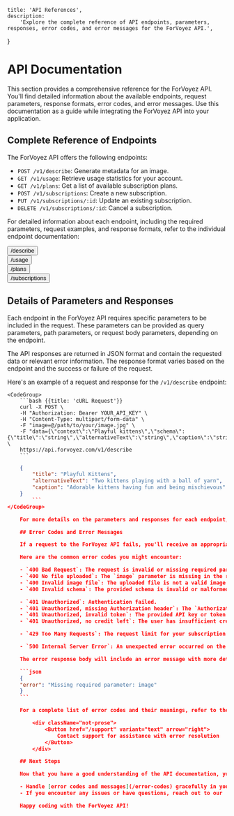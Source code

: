
    title: 'API References',
    description:
        'Explore the complete reference of API endpoints, parameters, responses, error codes, and error messages for the ForVoyez API.',
}

# API Documentation

This section provides a comprehensive reference for the ForVoyez API. You'll find detailed information about the available endpoints, request parameters, response formats, error codes, and error messages. Use this documentation as a guide while integrating the ForVoyez API into your application.

## Complete Reference of Endpoints

The ForVoyez API offers the following endpoints:

- `POST /v1/describe`: Generate metadata for an image.
- `GET /v1/usage`: Retrieve usage statistics for your account.
- `GET /v1/plans`: Get a list of available subscription plans.
- `POST /v1/subscriptions`: Create a new subscription.
- `PUT /v1/subscriptions/:id`: Update an existing subscription.
- `DELETE /v1/subscriptions/:id`: Cancel a subscription.

For detailed information about each endpoint, including the required parameters, request examples, and response formats, refer to the individual endpoint documentation:

<div className="not-prose">
    <Button href="/describe" variant="text" arrow="right">
        /describe
    </Button>
</div>
<div className="not-prose">
    <Button href="/usage" variant="text" arrow="right">
        /usage
    </Button>
</div>
<div className="not-prose">
    <Button href="/plans" variant="text" arrow="right">
        /plans
    </Button>
</div>
<div className="not-prose">
    <Button href="/subscriptions" variant="text" arrow="right">
        /subscriptions
    </Button>
</div>

## Details of Parameters and Responses

Each endpoint in the ForVoyez API requires specific parameters to be included in the request. These parameters can be provided as query parameters, path parameters, or request body parameters, depending on the endpoint.

The API responses are returned in JSON format and contain the requested data or relevant error information. The response format varies based on the endpoint and the success or failure of the request.

Here's an example of a request and response for the `/v1/describe` endpoint:

    <CodeGroup>
        ```bash {{title: 'cURL Request'}}
        curl -X POST \
        -H "Authorization: Bearer YOUR_API_KEY" \
        -H "Content-Type: multipart/form-data" \
        -F "image=@/path/to/your/image.jpg" \
        -F "data={\"context\":\"Playful kittens\",\"schema\":{\"title\":\"string\",\"alternativeText\":\"string\",\"caption\":\"string\"}}" \
        https://api.forvoyez.com/v1/describe
        ```

```json {{ title: 'JSON Response' }}
    {
        "title": "Playful Kittens",
        "alternativeText": "Two kittens playing with a ball of yarn",
        "caption": "Adorable kittens having fun and being mischievous"
    }
        ```
</CodeGroup>

    For more details on the parameters and responses for each endpoint, refer to the individual endpoint documentation.

    ## Error Codes and Error Messages

    If a request to the ForVoyez API fails, you'll receive an appropriate HTTP status code along with an error message in the response body. The error message provides more information about the cause of the error and helps you troubleshoot the issue.

    Here are the common error codes you might encounter:

    - `400 Bad Request`: The request is invalid or missing required parameters.
    - `400 No file uploaded`: The `image` parameter is missing in the request.
    - `400 Invalid image file`: The uploaded file is not a valid image format.
    - `400 Invalid schema`: The provided schema is invalid or malformed.

    - `401 Unauthorized`: Authentication failed.
    - `401 Unauthorized, missing Authorization header`: The `Authorization` header is missing in the request.
    - `401 Unauthorized, invalid token`: The provided API key or token is invalid.
    - `401 Unauthorized, no credit left`: The user has insufficient credits to make the request.

    - `429 Too Many Requests`: The request limit for your subscription plan has been exceeded.

    - `500 Internal Server Error`: An unexpected error occurred on the server side.

    The error response body will include an error message with more details:

    ```json
    {
    "error": "Missing required parameter: image"
    }
    ```

    For a complete list of error codes and their meanings, refer to the [Error Codes](/error-codes) documentation.

        <div className="not-prose">
            <Button href="/support" variant="text" arrow="right">
                Contact support for assistance with error resolution
            </Button>
        </div>

    ## Next Steps

    Now that you have a good understanding of the API documentation, you can:

    - Handle [error codes and messages](/error-codes) gracefully in your application.
    - If you encounter any issues or have questions, reach out to our [support team](/support) for assistance.

    Happy coding with the ForVoyez API!
